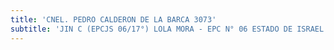 ```yaml
---
title: 'CNEL. PEDRO CALDERON DE LA BARCA 3073'
subtitle: 'JIN C (EPCJS 06/17°) LOLA MORA - EPC N° 06 ESTADO DE ISRAEL'
---
```



